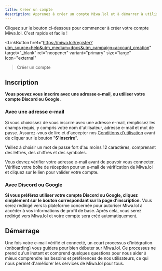 ```yaml
---
title: Créer un compte
description: Apprenez à créer un compte Miwa.lol et à démarrer à utiliser notre plateforme.
---
```



Cliquez sur le bouton ci-dessous pour commencer à créer votre compte Miwa.lol. C'est rapide et facile !

<LinkButton
  href="https://miwa.lol/register?utm_source=help&utm_medium=docs&utm_campaign=account_creation"
  target="_blank" rel="noopener" variant="primary" size="large" icon="external"
>Créer un compte</LinkButton>

## Inscription

**Vous pouvez vous inscrire avec une adresse e-mail, ou utiliser votre compte Discord ou Google.**

### Avec une adresse e-mail

Si vous choisissez de vous inscrire avec une adresse e-mail, remplissez les champs requis, y compris votre nom d'utilisateur, adresse e-mail et mot de passe. Assurez-vous de lire et d'accepter nos [Conditions d'utilisation](https://miwa.lol/terms) avant de cliquer sur le bouton "**S'inscrire**".

<LinkCard
  title="Nom d'utilisateur, nom d'affichage... Quelle est la différence ?" href="/fr/account/username/"
  description="Découvrez les différences entre nom d'utilisateur, nom d'affichage et autres champs du profil."
/>

<Aside type="caution">
  Veillez à choisir un mot de passe fort d'au moins 12 caractères, comprenant des lettres, des chiffres et des symboles.
</Aside>

Vous devrez vérifier votre adresse e-mail avant de pouvoir vous connecter. Vérifiez votre boîte de réception pour un e-mail de vérification de Miwa.lol et cliquez sur le lien pour valider votre compte.

### Avec Discord ou Google

**Si vous préférez utiliser votre compte Discord ou Google, cliquez simplement sur le bouton correspondant sur la page d'inscription.**
Vous serez redirigé vers la plateforme concernée pour autoriser Miwa.lol à accéder à vos informations de profil de base. Après cela, vous serez redirigé vers Miwa.lol et votre compte sera créé automatiquement.

## Démarrage

Une fois votre e-mail vérifié et connecté, un court processus d'intégration (onboarding) vous guidera pour bien débuter sur Miwa.lol. Ce processus ne prend qu'un instant et comprend quelques questions pour nous aider à mieux comprendre les besoins et préférences de nos utilisateurs, ce qui nous permet d'améliorer les services de Miwa.lol pour tous.
